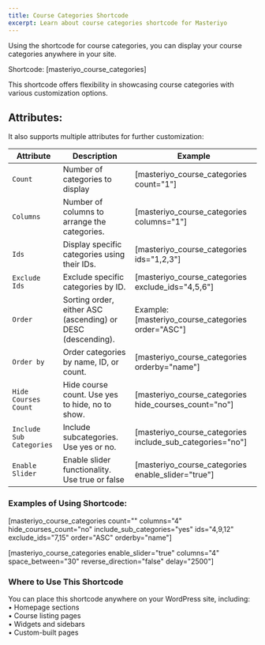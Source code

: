 ```yaml
---
title: Course Categories Shortcode
excerpt: Learn about course categories shortcode for Masteriyo
---
```


Using the shortcode for course categories, you can display your course categories anywhere in your site.   

Shortcode: [masteriyo_course_categories]  

This shortcode offers flexibility in showcasing course categories with various customization options.  

## Attributes:
It also supports multiple attributes for further customization:  

| **Attribute** | **Description**                                                                 | **Example**                                                                 |
|----------------|---------------------------------------------------------------------------|------------------------------------------------------------------------------|
| `Count` | Number of categories to display   | [masteriyo_course_categories count="1"] |
| `Columns`    | Number of columns to arrange the categories. | [masteriyo_course_categories columns="1"] |
| `Ids`    | Display specific categories using their IDs.  | [masteriyo_course_categories ids="1,2,3"] |
| `Exclude Ids` |Exclude specific categories by ID.    | [masteriyo_course_categories exclude_ids="4,5,6"]|
| `Order`  | Sorting order, either ASC (ascending) or DESC (descending). |Example: [masteriyo_course_categories order="ASC"]|
| `Order by` | Order categories by name, ID, or count.  | [masteriyo_course_categories orderby="name"]|
| `Hide Courses Count` | Hide course count. Use yes to hide, no to show.       | [masteriyo_course_categories hide_courses_count="no"] |
| `Include Sub Categories` |Include subcategories. Use yes or no. | [masteriyo_course_categories include_sub_categories="no"]|    
| `Enable Slider` | Enable slider functionality. Use true or false | [masteriyo_course_categories enable_slider="true"]|  

### Examples of Using Shortcode:   
[masteriyo_course_categories count="" columns="4" hide_courses_count="no" include_sub_categories="yes" ids="4,9,12" exclude_ids="7,15" order="ASC" orderby="name"]  

[masteriyo_course_categories enable_slider="true" columns="4" space_between="30" reverse_direction="false" delay="2500"]  

### Where to Use This Shortcode  
You can place this shortcode anywhere on your WordPress site, including:  
•	Homepage sections  
•	Course listing pages  
•	Widgets and sidebars  
•	Custom-built pages  
